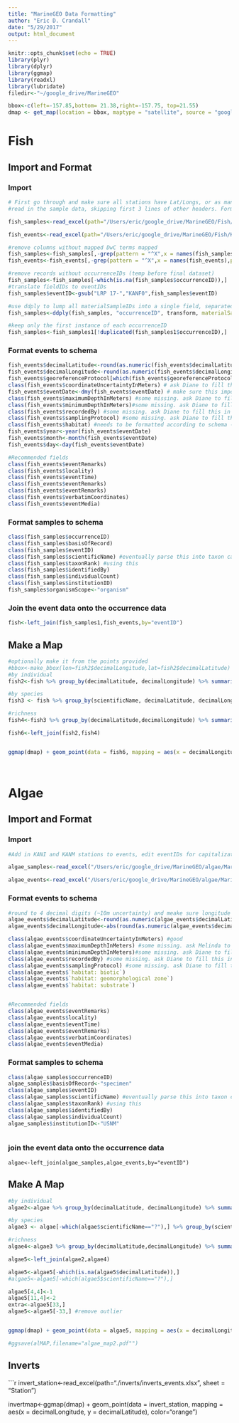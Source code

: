 ```yaml
---
title: "MarineGEO Data Formatting"
author: "Eric D. Crandall"
date: "5/29/2017"
output: html_document
---
```


```r
knitr::opts_chunk$set(echo = TRUE)
library(plyr)
library(dplyr)
library(ggmap)
library(readxl)
library(lubridate)
filedir<-"~/google_drive/MarineGEO"

bbox<-c(left=-157.85,bottom= 21.38,right=-157.75, top=21.55)
dmap <- get_map(location = bbox, maptype = "satellite", source = "google")

```

# Fish

## Import and Format

### Import
```r
# First go through and make sure all stations have Lat/Longs, or as many as possible
#read in the sample data, skipping first 3 lines of other headers. Format all times as hh:mm in Excel, paste into textwrangler if they need homogenization (i.e. multiple formats of times)

fish_samples<-read_excel(path="/Users/eric/google_drive/MarineGEO/Fish/KANEOHOE_SI_FIMS_20170714.xlsx",sheet="Specimen information",skip=3)

fish_events<-read_excel(path="/Users/eric/google_drive/MarineGEO/Fish/KANEOHOE_SI_FIMS_20170714.xlsx",sheet="Locality information",skip=3)

#remove columns without mapped DwC terms mapped
fish_samples<-fish_samples[,-grep(pattern = "^X",x = names(fish_samples),perl=T)]
fish_events<-fish_events[,-grep(pattern = "^X",x = names(fish_events),perl=T)]

#remove records without occurrenceIDs (temp before final dataset)
fish_samples<-fish_samples[-which(is.na(fish_samples$occurrenceID)),]
#translate fieldIDs to eventIDs
fish_samples$eventID<-gsub("LRP 17-","KANF0",fish_samples$eventID)

#use ddply to lump all materialSampleIDs into a single field, separated by a |
fish_samples<-ddply(fish_samples, "occurrenceID", transform, materialSampleID = paste(materialSampleID, collapse = "|"))

#keep only the first instance of each occurrenceID
fish_samples<-fish_samples1[!duplicated(fish_samples1$occurrenceID),]
```

### Format events to schema

```r
fish_events$decimalLatitude<-round(as.numeric(fish_events$decimalLatitude),digits = 4)
fish_events$decimalLongitude<-round(as.numeric(fish_events$decimalLongitude),digits = 4)
fish_events$georeferenceProtocol[which(fish_events$georeferenceProtocol=="GoogleEarth")]<-"Google Earth" ##Ask Diane to fill this in.
class(fish_events$coordinateUncertaintyInMeters) # ask Diane to fill this in.
fish_events$eventDate<-dmy(fish_events$eventDate) # make sure this imports correctly
class(fish_events$maximumDepthInMeters) #some missing. ask Diane to fill this in
class(fish_events$minimumDepthInMeters)#some missing. ask Diane to fill this in
class(fish_events$recordedBy) #some missing. ask Diane to fill this in
class(fish_events$samplingProtocol) #some missing. ask Diane to fill this in
class(fish_events$habitat) #needs to be formatted according to schema - Geomorph zone, substrate, biotic
fish_events$year<-year(fish_events$eventDate)
fish_events$month<-month(fish_events$eventDate)
fish_events$day<-day(fish_events$eventDate)

#Recommended fields
class(fish_events$eventRemarks)
class(fish_events$locality)
class(fish_events$eventTime)
class(fish_events$eventRemarks)
class(fish_events$eventRemarks)
class(fish_events$verbatimCoordinates)
class(fish_events$eventMedia)
```
### Format samples to schema

```r

class(fish_samples$occurrenceID)
class(fish_samples$basisOfRecord)
class(fish_samples$eventID)
class(fish_samples$scientificName) #eventually parse this into taxon categories?
class(fish_samples$taxonRank) #using this
class(fish_samples$identifiedBy)
class(fish_samples$individualCount)
class(fish_samples$institutionID)
fish_samples$organismScope<-"organism"


```

### Join the event data onto the occurrence data

```r
fish<-left_join(fish_samples1,fish_events,by="eventID")
```

## Make a Map

```r
#optionally make it from the points provided
#bbox<-make_bbox(lon=fish2$decimalLongitude,lat=fish2$decimalLatitude)
#by individual
fish2<-fish %>% group_by(decimalLatitude, decimalLongitude) %>% summarize(count=n()) 

#by species
fish3 <- fish %>% group_by(scientificName, decimalLatitude, decimalLongitude) %>% summarize(count=n())

#richness
fish4<-fish3 %>% group_by(decimalLatitude,decimalLongitude) %>% summarize(richness=n())

fish6<-left_join(fish2,fish4)


ggmap(dmap) + geom_point(data = fish6, mapping = aes(x = decimalLongitude, y = decimalLatitude, size=count, color=richness)) + scale_color_gradient(low = "green", high="red") + guides(color=guide_colorbar(title="Species Richness",), size=guide_legend(title="Individual Count")) + theme(axis.title=element_blank())




```
# Algae

## Import and Format

### Import
```r
#Add in KANI and KANM stations to events, edit eventIDs for capitalization

algae_samples<-read_excel("/Users/eric/google_drive/MarineGEO/algae/MarineGEOHI_bioassessment_master_KANA.xlsx", sheet="Sample")

algae_events<-read_excel("/Users/eric/google_drive/MarineGEO/algae/MarineGEOHI_bioassessment_master_KANA.xlsx", sheet="Station")
```

### Format events to schema

```r
#round to 4 decimal digits (~10m uncertainty) and meake sure longitude is negative
algae_events$decimalLatitude<-round(as.numeric(algae_events$decimalLatitude),digits = 4)
algae_events$decimalLongitude<-abs(round(as.numeric(algae_events$decimalLongitude),digits = 4))*-1

class(algae_events$coordinateUncertaintyInMeters) #good
class(algae_events$maximumDepthInMeters) #some missing. ask Melinda to fill this in
class(algae_events$minimumDepthInMeters)#some missing. ask Diane to fill this in
class(algae_events$recordedBy) #some missing. ask Diane to fill this in
class(algae_events$samplingProtocol) #some missing. ask Diane to fill this in
class(algae_events$`habitat: biotic`)
class(algae_events$`habitat: geomorphological zone`)
class(algae_events$`habitat: substrate`)


#Recommended fields
class(algae_events$eventRemarks)
class(algae_events$locality)
class(algae_events$eventTime)
class(algae_events$eventRemarks)
class(algae_events$verbatimCoordinates)
class(algae_events$eventMedia)
```

### Format samples to schema

```r

class(algae_samples$occurrenceID)
algae_samples$basisOfRecord<-"specimen"
class(algae_samples$eventID)
class(algae_samples$scientificName) #eventually parse this into taxon categories?
class(algae_samples$taxonRank) #using this
class(algae_samples$identifiedBy)
class(algae_samples$individualCount)
algae_samples$institutionID<-"USNM"



```




### join the event data onto the occurrence data

```join
algae<-left_join(algae_samples,algae_events,by="eventID")
```

## Make A Map
```r


#by individual
algae2<-algae %>% group_by(decimalLatitude, decimalLongitude) %>% summarize(count=n()) 

#by species
algae3 <- algae[-which(algae$scientificName=="?"),] %>% group_by(scientificName, decimalLatitude, decimalLongitude) %>% summarize(count=n())

#richness
algae4<-algae3 %>% group_by(decimalLatitude,decimalLongitude) %>% summarize(richness=n())

algae5<-left_join(algae2,algae4)

algae5<-algae5[-which(is.na(algae5$decimalLatitude)),]
#algae5<-algae5[-which(algae5$scientificName=="?"),]

algae5[4,4]<-1
algae5[11,4]<-2
extra<-algae5[33,]
algae5<-algae5[-33,] #remove outlier


ggmap(dmap) + geom_point(data = algae5, mapping = aes(x = decimalLongitude, y = decimalLatitude, size=count, color=richness)) + scale_color_gradient(low = "green", high="red") + guides(color=guide_colorbar(title="Type Richness",), size=guide_legend(title="Individual Count")) + theme(axis.title=element_blank()) + geom_point(data=extra, mapping=aes(x = decimalLongitude, y = decimalLatitude, size=30, color=30))

#ggsave(alMAP,filename="algae_map2.pdf"")
```


## Inverts
```r
invert_station<-read_excel(path="./inverts/inverts_events.xlsx", sheet = "Station")

invertmap<-ggmap(dmap) + geom_point(data = invert_station, mapping = aes(x = decimalLongitude, y = decimalLatitude), color="orange")
